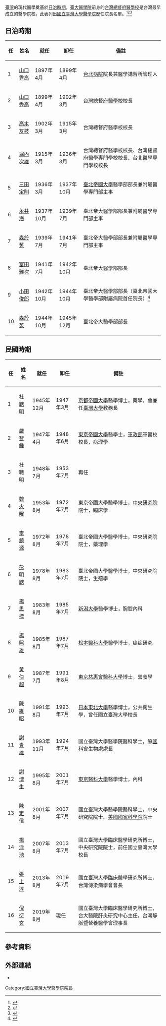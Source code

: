 {{grammar|time=2010-03-25T10:20:41+00:00}}
[[臺灣|臺灣]]的現代醫學奠基於[[臺灣日治時期|日治時期]]，[[臺大醫學院|臺大醫學院]]前身的[[台灣總督府醫學校|台灣總督府醫學校]]是台灣最早成立的醫學院校。此表列出[[國立臺灣大學|國立臺灣大學]][[國立臺灣大學醫學院|醫學院]]歷任院長名單。<ref>{{cite book |author=張秀蓉 編／註 |url=http://www.press.ntu.edu.tw/ntu_nube/news/b_view.asp?book_id=625&foo=4 |title=《日治臺灣醫療公衛五十年》 |publisher=[[國立臺灣大學|國立臺灣大學]]出版中心 |year=2012 |archivedate=2012-08-05  |archiveurl=https://archive.ph/20120805130123/http://www.press.ntu.edu.tw/ntu_nube/news/b_view.asp?book_id=625&foo=4 }}</ref><ref>{{cite web |url=http://mmh.mc.ntu.edu.tw/document5_3_2.html |title=日本殖民統治下的台灣醫學 |publisher=臺大醫學人文博物館 |archiveurl=https://web.archive.org/web/20151117032206/http://mmh.mc.ntu.edu.tw/document5_3_2.html |archivedate=2015-11-17 }}</ref><ref>{{cite news |url=http://www.cna.com.tw/Views/Page/Search/hyDetailws.aspx?qid=201204120198&q=校長 |title=學者：台醫療公衛 日治期奠基 |publisher=[[中央通訊社|中央通訊社]] |date=2012-04-12 |archiveurl=https://archive.ph/20120731005222/http://www.cna.com.tw/Views/Page/Search/hyDetailws.aspx?qid=201204120198&q=校長 |archivedate=2012-07-31 }}</ref>

==日治時期==
{| class="wikitable" 
! 任
! 姓名
! 就任
! 卸任
!備註 
|-
| 1
| [[山口秀高|山口秀高]]
| 1897年4月
| 1899年4月
| [[台北病院|台北病院]]院長兼醫學講習所管理人
|-
| 2
| [[山口秀高|山口秀高]]
| 1899年4月
| 1902年3月
| [[台灣總督府醫學校|台灣總督府醫學校]]校長
|-
| 3
| [[高木友枝|高木友枝]]
| 1902年3月
| 1915年3月
| 台灣總督府醫學校校長
|-
| 4
| [[堀內次雄|堀內次雄]]
| 1915年3月
| 1936年3月
| 台灣總督府醫學校校長、台灣總督府醫學專門學校校長、台北醫學專門學校校長
|-
| 5
| [[三田定則|三田定則]]
| 1936年3月
| 1937年10月
| [[臺北帝國大學|臺北帝國大學]]醫學部部長兼附屬醫學專門部主事
|-
| 6
| [[永井潛|永井潛]]
| 1937年10月
| 1939年7月
| 臺北帝大醫學部部長兼附屬醫學專門部主事
|-
| 7
| [[森於菟|森於菟]]
| 1939年7月
| 1941年7月
| 臺北帝大醫學部部長兼附屬醫學專門部主事
|-
| 8
| [[富田雅次|富田雅次]]
| 1941年7月
| 1942年10月
| 臺北帝大醫學部部長
|-
| 9
| [[小田俊郎|小田俊郎]]
| 1942年10月
| 1944年10月
| 臺北帝大醫學部部長（臺北帝國大學醫學部附屬病院首任院長）<ref>{{cite book |author=小田俊郎 |title=《台灣醫學五十年》 |publisher=[[前衛出版社|前衛出版社]] |year=2000 |ISBN=957-801-271-3 }}</ref>
|-
| 10
| [[森於菟|森於菟]]
| 1944年10月
| 1945年12月
| 臺北帝大醫學部部長
|}

==民國時期==
{| class="wikitable" 
! 任
! 姓名
! 就任
! 卸任
!備註
|-
| 1
| [[杜聰明|杜聰明]]
| 1945年12月
| 1947年3月
| [[京都帝國大學|京都帝國大學]]醫學博士，藥學，曾兼任[[臺灣大學|臺灣大學]]教務長
|-
| 2
| [[嚴智鍾|嚴智鍾]]
| 1947年4月
| 1948年6月
| [[東京帝國大學|東京帝國大學]]醫學士，[[軍政部|軍政部]]軍醫校校長，病理學
|-
| 3
| 杜聰明
| 1948年7月
| 1953年7月
| 再任
|-
| 4
| [[魏火曜|魏火曜]]
| 1953年8月
| 1972年7月
| 東京帝國大學醫學博士，[[中央研究院|中央研究院]]院士，臨床學
|-
| 5
| [[李鎮源|李鎮源]]
| 1972年8月
| 1978年7月
| 臺北帝國大學醫學博士，中央研究院院士，藥理學
|-
| 6
| [[彭明聰|彭明聰]]
| 1978年8月
| 1983年7月
| 臺北帝國大學醫學博士，中央研究院院士，生殖學
|-
| 7
| [[楊思標|楊思標]]
| 1983年8月
| 1985年7月
| [[新潟大學|新潟大學]]醫學博士，胸腔內科
|-
| 8
| [[楊照雄|楊照雄]]
| 1985年8月
| 1987年7月
| [[松本醫科大學|松本醫科大學]]醫學博士，癌症研究
|-
| 9
| [[黃伯超|黃伯超]]
| 1987年7月
| 1991年8月
| [[東京慈惠會醫科大學|東京慈惠會醫科大學]]博士，營養學
|-
| 10
| [[陳維昭|陳維昭]]
| 1991年8月
| 1993年7月
| [[日本東北大學|日本東北大學]]醫學博士，公共衛生學，曾任國立臺灣大學校長
|-
| 11
| [[謝貴雄|謝貴雄]]
| 1993年11月
| 1994年7月
| 國立臺灣大學醫學院醫科學士，原[[國科會|國科會]]生物處處長
|-
| 12
| [[謝博生|謝博生]]
| 1995年8月
| 2001年7月
| [[東京醫科大學|東京醫科大學]]醫學博士，內科
|-
| 13
| [[陳定信|陳定信]]
| 2001年8月
| 2007年7月
| 國立臺灣大學醫學院醫科學士，中央研究院院士、[[美國國家科學院|美國國家科學院]]院士
|-
| 14
| [[楊泮池|楊泮池]]
| 2007年8月
| 2013年7月
| 國立臺灣大學臨床醫學研究所博士，中央研究院院士，前任國立臺灣大學校長
|-
| 15
| [[張上淳|張上淳]]
| 2013年8月
| 2019年7月
| 國立臺灣大學臨床醫學研究所博士，台灣傳染病學會會長
|-
| 16
| [[倪衍玄|倪衍玄]]
| 2019年8月
| 現任
| 國立臺灣大學臨床醫學研究所博士，台大醫院肝炎研究中心主任，台灣靜脈暨營養醫學會理事長
|}

==參考資料==
{{reflist}}

==外部連結==
* {{cite web |url=http://www.mc.ntu.edu.tw/main.php?Page=A2b3 |title=歷任院長 |publisher=[[國立臺灣大學醫學院|國立臺灣大學醫學院]] |archiveurl=https://web.archive.org/web/20070309035215/http://www.mc.ntu.edu.tw/main.php?Page=A2b3 |archivedate=2007-03-09 |deadurl=no }}

[[Category:國立臺灣大學醫學院院長|Category:國立臺灣大學醫學院院長]]